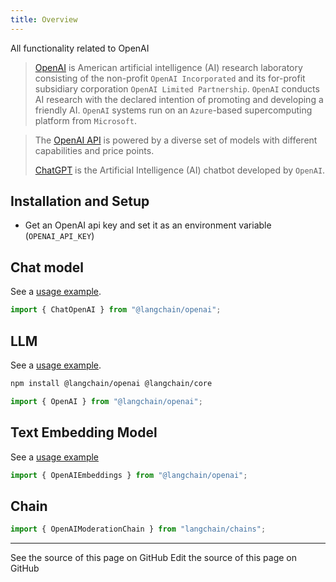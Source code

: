```yaml
---
title: Overview
---
```


All functionality related to OpenAI

> [OpenAI](https://en.wikipedia.org/wiki/OpenAI) is American artificial intelligence (AI) research laboratory
> consisting of the non-profit `OpenAI Incorporated`
> and its for-profit subsidiary corporation `OpenAI Limited Partnership`.
> `OpenAI` conducts AI research with the declared intention of promoting and developing a friendly AI.
> `OpenAI` systems run on an `Azure`-based supercomputing platform from `Microsoft`.

> The [OpenAI API](https://platform.openai.com/docs/models) is powered by a diverse set of models with different capabilities and price points.
>
> [ChatGPT](https://chat.openai.com) is the Artificial Intelligence (AI) chatbot developed by `OpenAI`.

## Installation and Setup

- Get an OpenAI api key and set it as an environment variable (`OPENAI_API_KEY`)

## Chat model

See a [usage example](/oss/javascript/integrations/chat/openai).

```typescript
import { ChatOpenAI } from "@langchain/openai";
```

## LLM

See a [usage example](/oss/javascript/integrations/llms/openai).


<IntegrationInstallTooltip/>

```bash npm
npm install @langchain/openai @langchain/core
```
```typescript
import { OpenAI } from "@langchain/openai";
```

## Text Embedding Model

See a [usage example](/oss/javascript/integrations/text_embedding/openai)

```typescript
import { OpenAIEmbeddings } from "@langchain/openai";
```

## Chain

```typescript
import { OpenAIModerationChain } from "langchain/chains";
```

---

<CardGroup cols={2}>
  <Card title="View Source" icon="eye" href="https://github.com/langchain-ai/docs/blob/main/src/oss/javascript/integrations/providers/openai.mdx">
    See the source of this page on GitHub
  </Card>
  <Card title="Edit Source" icon="pen-to-square" href="https://github.com/langchain-ai/docs/edit/main/src/oss/javascript/integrations/providers/openai.mdx">
    Edit the source of this page on GitHub
  </Card>
</CardGroup>
